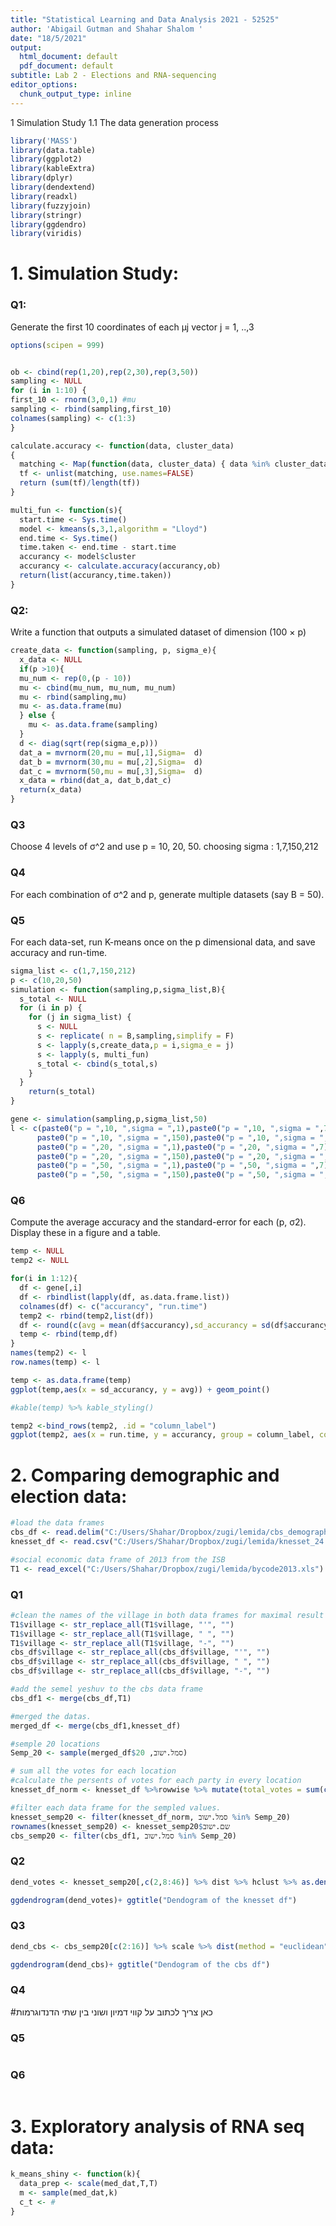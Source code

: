 ```yaml
---
title: "Statistical Learning and Data Analysis 2021 - 52525"
author: 'Abigail Gutman and Shahar Shalom '
date: "18/5/2021"
output:
  html_document: default
  pdf_document: default
subtitle: Lab 2 - Elections and RNA-sequencing
editor_options: 
  chunk_output_type: inline
---
```

1 Simulation Study
1.1 The data generation process


```r
library('MASS')
library(data.table)
library(ggplot2)
library(kableExtra)
library(dplyr)
library(dendextend)
library(readxl)
library(fuzzyjoin)
library(stringr)
library(ggdendro)
library(viridis)

```

# **1. Simulation Study:**

### Q1:
Generate the first 10 coordinates of each µj vector j = 1, ..,3
```r
options(scipen = 999)


ob <- cbind(rep(1,20),rep(2,30),rep(3,50))
sampling <- NULL
for (i in 1:10) {
first_10 <- rnorm(3,0,1) #mu
sampling <- rbind(sampling,first_10)
colnames(sampling) <- c(1:3)
}


```

```r
calculate.accuracy <- function(data, cluster_data)
{
  matching <- Map(function(data, cluster_data) { data %in% cluster_data }, data, cluster_data)
  tf <- unlist(matching, use.names=FALSE)
  return (sum(tf)/length(tf))
}
```


```r

multi_fun <- function(s){
  start.time <- Sys.time()
  model <- kmeans(s,3,1,algorithm = "Lloyd")
  end.time <- Sys.time()
  time.taken <- end.time - start.time
  accurancy <- model$cluster
  accurancy <- calculate.accuracy(accurancy,ob)
  return(list(accurancy,time.taken))
}

```

### Q2:
Write a function that outputs a simulated dataset of dimension (100 × p)
```r
create_data <- function(sampling, p, sigma_e){
  x_data <- NULL
  if(p >10){
  mu_num <- rep(0,(p - 10))
  mu <- cbind(mu_num, mu_num, mu_num)
  mu <- rbind(sampling,mu)
  mu <- as.data.frame(mu) 
  } else {
    mu <- as.data.frame(sampling)
  }
  d <- diag(sqrt(rep(sigma_e,p)))
  dat_a = mvrnorm(20,mu = mu[,1],Sigma=  d)
  dat_b = mvrnorm(30,mu = mu[,2],Sigma=  d)
  dat_c = mvrnorm(50,mu = mu[,3],Sigma=  d)
  x_data = rbind(dat_a, dat_b,dat_c)
  return(x_data)
}
```

### Q3
Choose 4 levels of σ^2 and use p = 10, 20, 50.
choosing sigma : 1,7,150,212

### Q4
For each combination of σ^2 and p, generate multiple datasets (say B = 50).

### Q5
For each data-set, run K-means once on the p dimensional data, and save accuracy and
run-time.
```r
sigma_list <- c(1,7,150,212)
p <- c(10,20,50)
simulation <- function(sampling,p,sigma_list,B){
  s_total <- NULL
  for (i in p) {
    for (j in sigma_list) {
      s <- NULL
      s <- replicate( n = B,sampling,simplify = F)
      s <- lapply(s,create_data,p = i,sigma_e = j)
      s <- lapply(s, multi_fun)
      s_total <- cbind(s_total,s)
    }
  }
    return(s_total)
}

gene <- simulation(sampling,p,sigma_list,50)
l <- c(paste0("p = ",10, ",sigma = ",1),paste0("p = ",10, ",sigma = ",7),
      paste0("p = ",10, ",sigma = ",150),paste0("p = ",10, ",sigma = ",212),
      paste0("p = ",20, ",sigma = ",1),paste0("p = ",20, ",sigma = ",7),
      paste0("p = ",20, ",sigma = ",150),paste0("p = ",20, ",sigma = ",212),
      paste0("p = ",50, ",sigma = ",1),paste0("p = ",50, ",sigma = ",7),
      paste0("p = ",50, ",sigma = ",150),paste0("p = ",50, ",sigma = ",212))
```


### Q6
Compute the average accuracy and the standard-error for each (p, σ2). Display these in a figure and a
table.

```r
temp <- NULL
temp2 <- NULL

for(i in 1:12){
  df <- gene[,i]
  df <- rbindlist(lapply(df, as.data.frame.list))
  colnames(df) <- c("accurancy", "run.time")
  temp2 <- rbind(temp2,list(df))
  df <- round(c(avg = mean(df$accurancy),sd_accurancy = sd(df$accurancy)),3)
  temp <- rbind(temp,df)
}
names(temp2) <- l
row.names(temp) <- l
```


```r
temp <- as.data.frame(temp)
ggplot(temp,aes(x = sd_accurancy, y = avg)) + geom_point()

```

```r
#kable(temp) %>% kable_styling()
```

```r
temp2 <-bind_rows(temp2, .id = "column_label")
ggplot(temp2, aes(x = run.time, y = accurancy, group = column_label, col = column_label)) + geom_point() + facet_wrap(~column_label)+ theme(legend.position = "none")
```




# **2. Comparing demographic and election data:**

```r
#load the data frames
cbs_df <- read.delim("C:/Users/Shahar/Dropbox/zugi/lemida/cbs_demographics.txt")
knesset_df <- read.csv("C:/Users/Shahar/Dropbox/zugi/lemida/knesset_24.csv", encoding = "UTF-8")

#social economic data frame of 2013 from the ISB
T1 <- read_excel("C:/Users/Shahar/Dropbox/zugi/lemida/bycode2013.xls")
```

### Q1
```r
#clean the names of the village in both data frames for maximal result of matches when we merged the data frames. 
T1$village <- str_replace_all(T1$village, "'", "")
T1$village <- str_replace_all(T1$village, " ", "")
T1$village <- str_replace_all(T1$village, "-", "")
cbs_df$village <- str_replace_all(cbs_df$village, "'", "")
cbs_df$village <- str_replace_all(cbs_df$village, " ", "")
cbs_df$village <- str_replace_all(cbs_df$village, "-", "")

#add the semel yeshuv to the cbs data frame 
cbs_df1 <- merge(cbs_df,T1)

#merged the datas. 
merged_df <- merge(cbs_df1,knesset_df)

#semple 20 locations 
Semp_20 <- sample(merged_df$סמל.ישוב, 20)

# sum all the votes for each location 
#calculate the persents of votes for each party in every location 
knesset_df_norm <- knesset_df %>%rowwise %>% mutate(total_votes = sum(c_across(8:46))) %>% ungroup() %>%  mutate(round(across(8:46, ~ . / total_votes),3))

#filter each data frame for the sempled values.
knesset_semp20 <- filter(knesset_df_norm, סמל.ישוב %in% Semp_20)
rownames(knesset_semp20) <- knesset_semp20$שם.ישוב
cbs_semp20 <- filter(cbs_df1, סמל.ישוב %in% Semp_20) 
```


### Q2
```r
dend_votes <- knesset_semp20[,c(2,8:46)] %>% dist %>% hclust %>% as.dendrogram(method = "complete", leaflab = 'textlike') %>% set("labels", knesset_semp20$שם.ישוב)

ggdendrogram(dend_votes)+ ggtitle("Dendogram of the knesset df")
```


### Q3
```r
dend_cbs <- cbs_semp20[c(2:16)] %>% scale %>% dist(method = "euclidean")  %>% hclust %>% as.dendrogram(method = "complete", leaflab = 'textlike') %>% set("labels", cbs_semp20$`שם יישוב`)

ggdendrogram(dend_cbs)+ ggtitle("Dendogram of the cbs df")

```

### Q4
#כאן צריך לכתוב על קווי דמיון ושוני בין שתי הדנדוגרמות 

### Q5
```r

```


### Q6
```r

```



# **3. Exploratory analysis of RNA seq data:**

```r
k_means_shiny <- function(k){
  data_prep <- scale(med_dat,T,T)
  m <- sample(med_dat,k)
  c_t <- #
}



```




